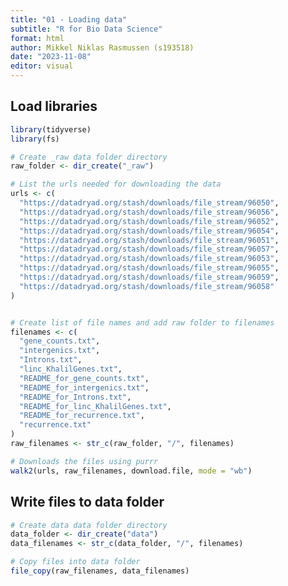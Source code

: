 ```yaml
---
title: "01 - Loading data"
subtitle: "R for Bio Data Science"
format: html
author: Mikkel Niklas Rasmussen (s193518)
date: "2023-11-08"
editor: visual
---
```


## Load libraries

```r
library(tidyverse)
library(fs)
```

```r
# Create _raw data folder directory
raw_folder <- dir_create("_raw")

# List the urls needed for downloading the data
urls <- c(
  "https://datadryad.org/stash/downloads/file_stream/96050",
  "https://datadryad.org/stash/downloads/file_stream/96056",
  "https://datadryad.org/stash/downloads/file_stream/96052",
  "https://datadryad.org/stash/downloads/file_stream/96054",
  "https://datadryad.org/stash/downloads/file_stream/96051",
  "https://datadryad.org/stash/downloads/file_stream/96057",
  "https://datadryad.org/stash/downloads/file_stream/96053",
  "https://datadryad.org/stash/downloads/file_stream/96055",
  "https://datadryad.org/stash/downloads/file_stream/96059",
  "https://datadryad.org/stash/downloads/file_stream/96058"
)


# Create list of file names and add raw folder to filenames
filenames <- c(
  "gene_counts.txt",
  "intergenics.txt",
  "Introns.txt",
  "linc_KhalilGenes.txt",
  "README_for_gene_counts.txt",
  "README_for_intergenics.txt",
  "README_for_Introns.txt",
  "README_for_linc_KhalilGenes.txt",
  "README_for_recurrence.txt",
  "recurrence.txt"
)
raw_filenames <- str_c(raw_folder, "/", filenames)

# Downloads the files using purrr
walk2(urls, raw_filenames, download.file, mode = "wb")
```

## Write files to data folder

```r
# Create data data folder directory
data_folder <- dir_create("data")
data_filenames <- str_c(data_folder, "/", filenames)

# Copy files into data folder
file_copy(raw_filenames, data_filenames)
```
